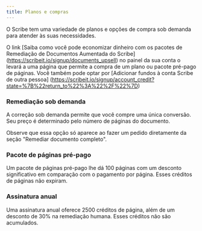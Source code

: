 ```yaml
---
title: Planos e compras
---
```



O Scribe tem uma variedade de planos e opções de compra sob demanda para atender às suas necessidades.

O link [Saiba como você pode economizar dinheiro com os pacotes de Remediação de Documentos Aumentada do Scribe] (https://scribeit.io/signup/documents_upsell) no painel da sua conta o levará a uma página que permite a compra de um plano ou pacote pré-pago de páginas. Você também pode optar por [Adicionar fundos à conta Scribe de outra pessoa] (https://scribeit.io/signup/account_credit?state=%7B%22return_to%22%3A%22%2F%22%7D)

### Remediação sob demanda

A correção sob demanda permite que você compre uma única conversão. Seu preço é determinado pelo número de páginas do documento.

Observe que essa opção só aparece ao fazer um pedido diretamente da seção "Remediar documento completo".

### Pacote de páginas pré-pago

Um pacote de páginas pré-pago lhe dá 100 páginas com um desconto significativo em comparação com o pagamento por página. Esses créditos de páginas não expiram.

### Assinatura anual

Uma assinatura anual oferece 2500 créditos de página, além de um desconto de 30% na remediação humana. Esses créditos não são acumulados.

